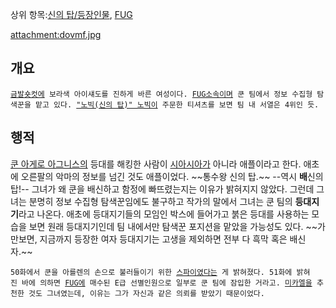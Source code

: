 상위 항목:[[신의 탑/등장인물]], [[FUG]]

attachment:dovmf.jpg

== 개요 ==
 [[금발]][[숏컷]]에 보라색 아이섀도를 진하게 바른 여성이다. [[FUG]]소속이며 쿤 팀에서 정보 수집형 탐색꾼을 맡고 있다. [["노빅(신의 탑)" 노빅]]이 주문한 티셔츠를 보면 팀 내 서열은 4위인 듯. 

== 행적 ==
[[쿤 아게로 아그니스]]의 등대를 해킹한 사람이 [[시아시아]]가 아니라 애플이라고 한다. 애초에 오른팔의 악마의 정보를 넘긴 것도 애플이었다. ~~통수왕 신의 탑.~~ --역시 '''배'''신의 탑!-- 그녀가 왜 쿤을 배신하고 함정에 빠뜨렸는지는 이유가 밝혀지지 않았다. 그런데 그녀는 분명히 정보 수집형 탐색꾼임에도 불구하고 작가의 말에서 그녀는 쿤 팀의 '''등대지기'''라고 나온다. 애초에 등대지기들의 모임인 박스에 들어가고 붉은 등대를 사용하는 모습을 보면 원래 등대지기인데 팀 내에서만 탐색꾼 포지션을 맡았을 가능성도 있다. ~~가만보면, 지금까지 등장한 여자 등대지기는 고생을 제외하면 전부 다 흑막 혹은 배신자.~~

 50화에서 쿤을 아를렌의 손으로 불러들이기 위한 [[스파이]]였다는 게 밝혀졌다. 51화에 밝혀진 바에 의하면 [[FUG]]에 매수된 E급 선별인원으로 일부로 쿤 팀에 잠입한 거라고. [[미카엘]]을 추천한 것도 그녀였는데, 이유는 그가 자신과 같은 의뢰를 받았기 때문이었다.
